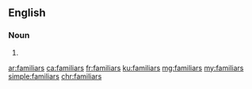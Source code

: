 ==English==

===Noun===
{{head|en|plural}}

# {{plural of|familiar|lang=en|nocat=1}}

[[ar:familiars]]
[[ca:familiars]]
[[fr:familiars]]
[[ku:familiars]]
[[mg:familiars]]
[[my:familiars]]
[[simple:familiars]]
[[chr:familiars]]